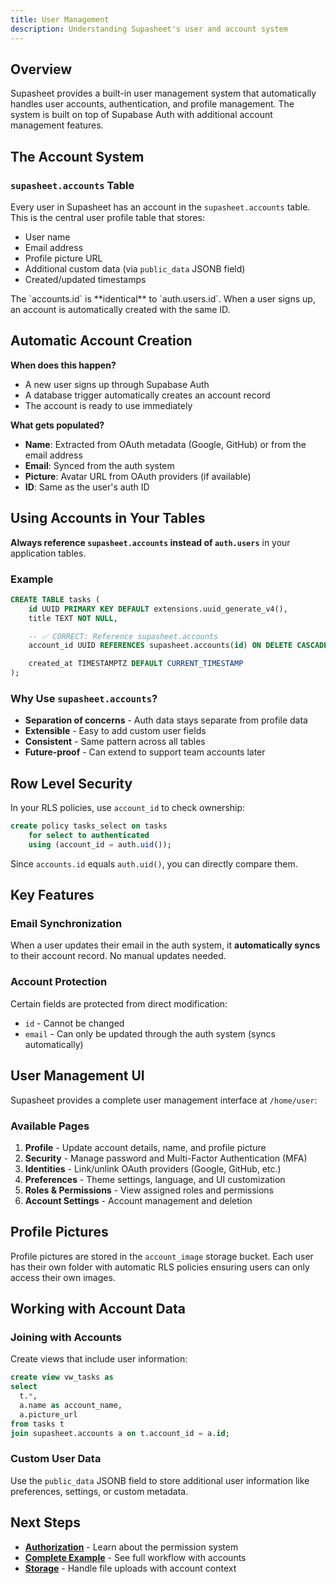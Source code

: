 ```yaml
---
title: User Management
description: Understanding Supasheet's user and account system
---
```



## Overview

Supasheet provides a built-in user management system that automatically handles user accounts, authentication, and profile management. The system is built on top of Supabase Auth with additional account management features.

## The Account System

### `supasheet.accounts` Table

Every user in Supasheet has an account in the `supasheet.accounts` table. This is the central user profile table that stores:

- User name
- Email address
- Profile picture URL
- Additional custom data (via `public_data` JSONB field)
- Created/updated timestamps

<Callout type="info">
The `accounts.id` is **identical** to `auth.users.id`. When a user signs up, an account is automatically created with the same ID.
</Callout>

## Automatic Account Creation

**When does this happen?**
- A new user signs up through Supabase Auth
- A database trigger automatically creates an account record
- The account is ready to use immediately

**What gets populated?**
- **Name**: Extracted from OAuth metadata (Google, GitHub) or from the email address
- **Email**: Synced from the auth system
- **Picture**: Avatar URL from OAuth providers (if available)
- **ID**: Same as the user's auth ID

## Using Accounts in Your Tables

**Always reference `supasheet.accounts` instead of `auth.users`** in your application tables.

### Example

```sql
CREATE TABLE tasks (
    id UUID PRIMARY KEY DEFAULT extensions.uuid_generate_v4(),
    title TEXT NOT NULL,

    -- ✅ CORRECT: Reference supasheet.accounts
    account_id UUID REFERENCES supasheet.accounts(id) ON DELETE CASCADE,

    created_at TIMESTAMPTZ DEFAULT CURRENT_TIMESTAMP
);
```

### Why Use `supasheet.accounts`?

- **Separation of concerns** - Auth data stays separate from profile data
- **Extensible** - Easy to add custom user fields
- **Consistent** - Same pattern across all tables
- **Future-proof** - Can extend to support team accounts later

## Row Level Security

In your RLS policies, use `account_id` to check ownership:

```sql
create policy tasks_select on tasks
    for select to authenticated
    using (account_id = auth.uid());
```

Since `accounts.id` equals `auth.uid()`, you can directly compare them.

## Key Features

### Email Synchronization

When a user updates their email in the auth system, it **automatically syncs** to their account record. No manual updates needed.

### Account Protection

Certain fields are protected from direct modification:
- `id` - Cannot be changed
- `email` - Can only be updated through the auth system (syncs automatically)

## User Management UI

Supasheet provides a complete user management interface at `/home/user`:

### Available Pages

1. **Profile** - Update account details, name, and profile picture
2. **Security** - Manage password and Multi-Factor Authentication (MFA)
3. **Identities** - Link/unlink OAuth providers (Google, GitHub, etc.)
4. **Preferences** - Theme settings, language, and UI customization
5. **Roles & Permissions** - View assigned roles and permissions
6. **Account Settings** - Account management and deletion

## Profile Pictures

Profile pictures are stored in the `account_image` storage bucket. Each user has their own folder with automatic RLS policies ensuring users can only access their own images.

## Working with Account Data

### Joining with Accounts

Create views that include user information:

```sql
create view vw_tasks as
select
  t.*,
  a.name as account_name,
  a.picture_url
from tasks t
join supasheet.accounts a on t.account_id = a.id;
```

### Custom User Data

Use the `public_data` JSONB field to store additional user information like preferences, settings, or custom metadata.

## Next Steps

- **[Authorization](/docs/guide/authorization)** - Learn about the permission system
- **[Complete Example](/docs/guide/complete-example)** - See full workflow with accounts
- **[Storage](/docs/guide/storage)** - Handle file uploads with account context
